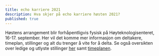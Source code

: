 ```yaml
---
title: echo karriere 2021
description: Hva skjer på echo karriere høsten 2021?
published: true
---
```



Høstens arrangement blir forhåpentligvis fysisk på Høyteknologisenteret,
16-17. september. Her vil det komme mer informasjon om deltakere, timeplan,
stillinger og alt du trenger å vite for å delta. Se også oversikten over
ledige og utlyste stillinger [her](/jobb/) samt [timeplanen](/for-studenter/timeplan/).

<Attendees title="Bedrifter som deltar" />
